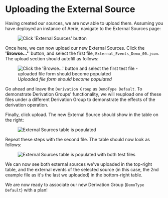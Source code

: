 
# Uploading the External Source
Having created our sources, we are now able to upload them. Assuming you have deployed an instance of Aerie, navigate to the External Sources page:

<figure>
  <img alt="Click 'External Sources' button" src={externalEventsTutorialUploadStep1} />
</figure>

Once here, we can now upload our new External Sources. Click the **'Browse...'**' button, and select the first file, `External_Events_Demo_00.json`. The upload section should autofill as follows:

<figure>
  <img alt="Click the 'Browse...' button and select the first test file - uploaded file form should become populated" src={externalEventsTutorialUploadStep2} />
  <figcaption><i>Uploaded file form should become populated</i></figcaption>
</figure>

Go ahead and leave the `Derivation Group` as `DemoType Default`. To demonstrate Derivation Groups' functionality, we will reupload one of these files under a different Derivation Group to demonstrate the effects of the derivation operation.

Finally, click upload. The new External Source should show in the table on the right:

<figure>
  <img alt="External Sources table is populated" src={externalEventsTutorialUploadStep3} />
</figure>

Repeat these steps with the second file. The table should now look as follows:

<figure>
  <img alt="External Sources table is populated with both test files" src={externalEventsTutorialUploadStep4} />
</figure>

We can now see both external sources we've uploaded in the top-right table, and the external events of the selected source (in this case, the 2nd example file as it's the last we uploaded) in the bottom-right table.

We are now ready to associate our new Derivation Group (`DemoType Default`) with a plan!
